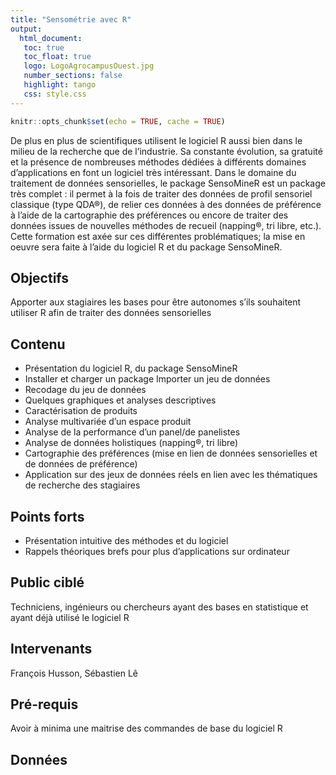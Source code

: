 ```yaml
---
title: "Sensométrie avec R"
output: 
  html_document:
   toc: true
   toc_float: true
   logo: LogoAgrocampusOuest.jpg
   number_sections: false
   highlight: tango
   css: style.css
---
```




```r
knitr::opts_chunk$set(echo = TRUE, cache = TRUE)
```

De plus en plus de scientifiques utilisent le logiciel R aussi bien dans le milieu de la recherche que de l'industrie. Sa constante évolution, sa gratuité et la présence de nombreuses méthodes dédiées à différents domaines d'applications en font un logiciel très intéressant. Dans le domaine du traitement de données sensorielles, le package SensoMineR est un package très complet : il permet à la fois de traiter des données de profil sensoriel classique (type QDA®), de relier ces données à des données de préférence à l'aide de la cartographie des préférences ou encore de traiter des données issues de nouvelles méthodes de recueil (napping®, tri libre, etc.). Cette formation est axée sur ces différentes problématiques; la mise en oeuvre sera faite à l'aide du logiciel R et du package SensoMineR.

## Objectifs

Apporter aux stagiaires les bases pour être autonomes s'ils souhaitent utiliser R afin de traiter des données sensorielles

## Contenu

- Présentation du logiciel R, du package SensoMineR
- Installer et charger un package Importer un jeu de données
- Recodage du jeu de données
- Quelques graphiques et analyses descriptives 
- Caractérisation de produits 
- Analyse multivariée d'un espace produit 
- Analyse de la performance d'un panel/de panelistes 
- Analyse de données holistiques (napping®, tri libre) 
- Cartographie des préférences (mise en lien de données sensorielles et de données de préférence)
- Application sur des jeux de données réels en lien avec les thématiques de recherche des stagiaires

## Points forts

- Présentation intuitive des méthodes et du logiciel
- Rappels théoriques brefs pour plus d'applications sur ordinateur

## Public ciblé

Techniciens, ingénieurs ou chercheurs ayant des bases en statistique et ayant déjà utilisé le logiciel R

## Intervenants

François Husson, Sébastien Lê

## Pré-requis

Avoir à minima une maitrise des commandes de base du logiciel R

## Données